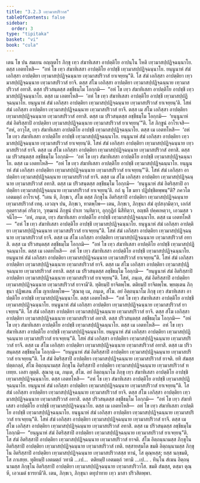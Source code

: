 ```yaml
---
title: "3.2.3 เทฺวมาสปริวาส"
tableOfContents: false
sidebar:
  order: 3
type: "tipitaka"
basket: "vi"
book: "cula"
---
```



<DynamicBreadcrumb />

<Division number="138" book="cula">

<Paragraph number="627" book="cula">
เตน โข ปน สมเยน อญฺญตโร ภิกฺขุ เทฺว สํฆาทิเสสา อาปตฺติโย อาปนฺโน โหติ เทฺวมาสปฺปฏิจฺฉนฺนาโย. ตสฺส เอตทโหสิ—  “อหํ โข เทฺว สํฆาทิเสสา อาปตฺติโย อาปชฺชึ เทฺวมาสปฺปฏิจฺฉนฺนาโย. ยนฺนูนาหํ สํฆํ เอกิสฺสา อาปตฺติยา เทฺวมาสปฺปฏิจฺฉนฺนาย เทฺวมาสปริวาสํ ยาเจยฺยนฺ”ติ. โส สํฆํ เอกิสฺสา อาปตฺติยา เทฺวมาสปฺปฏิจฺฉนฺนาย เทฺวมาสปริวาสํ ยาจิ. ตสฺส สํโฆ เอกิสฺสา อาปตฺติยา เทฺวมาสปฺปฏิจฺฉนฺนาย เทฺวมาสปริวาสํ อทาสิ. ตสฺส ปริวสนฺตสฺส ลชฺชีธมฺโม โอกฺกมิ—  “อหํ โข เทฺว สํฆาทิเสสา อาปตฺติโย อาปชฺชึ เทฺวมาสปฺปฏิจฺฉนฺนาโย. ตสฺส เม เอตทโหสิ—  ‘อหํ โข เทฺว สํฆาทิเสสา อาปตฺติโย อาปชฺชึ เทฺวมาสปฺปฏิจฺฉนฺนาโย. ยนฺนูนาหํ สํฆํ เอกิสฺสา อาปตฺติยา เทฺวมาสปฺปฏิจฺฉนฺนาย เทฺวมาสปริวาสํ ยาเจยฺยนฺ’ติ. โสหํ สํฆํ เอกิสฺสา อาปตฺติยา เทฺวมาสปฺปฏิจฺฉนฺนาย เทฺวมาสปริวาสํ ยาจึ. ตสฺส เม สํโฆ เอกิสฺสา อาปตฺติยา เทฺวมาสปฺปฏิจฺฉนฺนาย เทฺวมาสปริวาสํ อทาสิ. ตสฺส เม ปริวสนฺตสฺส ลชฺชีธมฺโม โอกฺกมิ—  ‘ยนฺนูนาหํ สํฆํ อิตริสฺสาปิ อาปตฺติยา เทฺวมาสปฺปฏิจฺฉนฺนาย เทฺวมาสปริวาสํ ยาเจยฺยนฺ’”ติ.
</Paragraph>

<Paragraph number="628" book="cula">
โส ภิกฺขูนํ อาโรเจสิ—  “อหํ, อาวุโส, เทฺว สํฆาทิเสสา อาปตฺติโย อาปชฺชึ เทฺวมาสปฺปฏิจฺฉนฺนาโย. ตสฺส เม เอตทโหสิ—  ‘อหํ โข เทฺว สํฆาทิเสสา อาปตฺติโย อาปชฺชึ เทฺวมาสปฺปฏิจฺฉนฺนาโย. ยนฺนูนาหํ สํฆํ เอกิสฺสา อาปตฺติยา เทฺวมาสปฺปฏิจฺฉนฺนาย เทฺวมาสปริวาสํ ยาเจยฺยนฺ’ติ. โสหํ สํฆํ เอกิสฺสา อาปตฺติยา เทฺวมาสปฺปฏิจฺฉนฺนาย เทฺวมาสปริวาสํ ยาจึ. ตสฺส เม สํโฆ เอกิสฺสา อาปตฺติยา เทฺวมาสปฺปฏิจฺฉนฺนาย เทฺวมาสปริวาสํ อทาสิ. ตสฺส เม ปริวสนฺตสฺส ลชฺชีธมฺโม โอกฺกมิ—  ‘อหํ โข เทฺว สํฆาทิเสสา อาปตฺติโย อาปชฺชึ เทฺวมาสปฺปฏิจฺฉนฺนาโย. ตสฺส เม เอตทโหสิ—  “อหํ โข เทฺว สํฆาทิเสสา อาปตฺติโย อาปชฺชึ เทฺวมาสปฺปฏิจฺฉนฺนาโย. ยนฺนูนาหํ สํฆํ เอกิสฺสา อาปตฺติยา เทฺวมาสปฺปฏิจฺฉนฺนาย เทฺวมาสปริวาสํ ยาเจยฺยนฺ”’ติ. โสหํ สํฆํ เอกิสฺสา อาปตฺติยา เทฺวมาสปฺปฏิจฺฉนฺนาย เทฺวมาสปริวาสํ ยาจึ. ตสฺส เม สํโฆ เอกิสฺสา อาปตฺติยา เทฺวมาสปฺปฏิจฺฉนฺนาย เทฺวมาสปริวาสํ อทาสิ. ตสฺส เม ปริวสนฺตสฺส ลชฺชีธมฺโม โอกฺกมิ—  ‘ยนฺนูนาหํ สํฆํ อิตริสฺสาปิ อาปตฺติยา เทฺวมาสปฺปฏิจฺฉนฺนาย เทฺวมาสปริวาสํ ยาเจยฺยนฺ’ติ. กถํ นุ โข มยา ปฏิปชฺชิตพฺพนฺ”ติ? ภควโต เอตมตฺถํ อาโรเจสุํ. “เตน หิ, ภิกฺขเว, สํโฆ ตสฺส ภิกฺขุโน อิตริสฺสาปิ อาปตฺติยา เทฺวมาสปฺปฏิจฺฉนฺนาย เทฺวมาสปริวาสํ เทตุ. เอวญฺจ ปน, ภิกฺขเว, ทาตพฺโพ—
</Paragraph>

<Paragraph number="629" book="cula">
เตน, ภิกฺขเว, ภิกฺขุนา สํฆํ อุปสงฺกมิตฺวา, เอกํสํ อุตฺตราสงฺคํ กริตฺวา, วุฑฺฒานํ ภิกฺขูนํ ปาเท วนฺทิตฺวา, อุกฺกุฏิกํ นิสีทิตฺวา, อญฺชลึ ปคฺคเหตฺวา, เอวมสฺส วจนีโย—  ‘อหํ, ภนฺเต, เทฺว สํฆาทิเสสา อาปตฺติโย อาปชฺชึ เทฺวมาสปฺปฏิจฺฉนฺนาโย. ตสฺส เม เอตทโหสิ—  “อหํ โข เทฺว สํฆาทิเสสา อาปตฺติโย อาปชฺชึ เทฺวมาสปฺปฏิจฺฉนฺนาโย. ยนฺนูนาหํ สํฆํ เอกิสฺสา อาปตฺติยา เทฺวมาสปฺปฏิจฺฉนฺนาย เทฺวมาสปริวาสํ ยาเจยฺยนฺ”ติ. โสหํ สํฆํ เอกิสฺสา อาปตฺติยา เทฺวมาสปฺปฏิจฺฉนฺนาย เทฺวมาสปริวาสํ ยาจึ. ตสฺส เม สํโฆ เอกิสฺสา อาปตฺติยา เทฺวมาสปฺปฏิจฺฉนฺนาย เทฺวมาสปริวาสํ อทาสิ. ตสฺส เม ปริวสนฺตสฺส ลชฺชีธมฺโม โอกฺกมิ—  “อหํ โข เทฺว สํฆาทิเสสา อาปตฺติโย อาปชฺชึ เทฺวมาสปฺปฏิจฺฉนฺนาโย. ตสฺส เม เอตทโหสิ—  อหํ โข เทฺว สํฆาทิเสสา อาปตฺติโย อาปชฺชึ เทฺวมาสปฺปฏิจฺฉนฺนาโย. ยนฺนูนาหํ สํฆํ เอกิสฺสา อาปตฺติยา เทฺวมาสปฺปฏิจฺฉนฺนาย เทฺวมาสปริวาสํ ยาเจยฺยนฺ”ติ. โสหํ สํฆํ เอกิสฺสา อาปตฺติยา เทฺวมาสปฺปฏิจฺฉนฺนาย เทฺวมาสปริวาสํ ยาจึ. ตสฺส เม สํโฆ เอกิสฺสา อาปตฺติยา เทฺวมาสปฺปฏิจฺฉนฺนาย เทฺวมาสปริวาสํ อทาสิ. ตสฺส เม ปริวสนฺตสฺส ลชฺชีธมฺโม โอกฺกมิ—  “ยนฺนูนาหํ สํฆํ อิตริสฺสาปิ อาปตฺติยา เทฺวมาสปฺปฏิจฺฉนฺนาย เทฺวมาสปริวาสํ ยาเจยฺยนฺ”ติ. โสหํ, ภนฺเต, สํฆํ อิตริสฺสาปิ อาปตฺติยา เทฺวมาสปฺปฏิจฺฉนฺนาย เทฺวมาสปริวาสํ ยาจามี’ติ.
</Paragraph>

<Paragraph number="630" book="cula">
ทุติยมฺปิ ยาจิตพฺโพ. ตติยมฺปิ ยาจิตพฺโพ. พฺยตฺเตน ภิกฺขุนา ปฏิพเลน สํโฆ ญาเปตพฺโพ—
</Paragraph>

</Division>
<Division number="139" book="cula">

<Paragraph number="631" book="cula">
‘สุณาตุ เม, ภนฺเต, สํโฆ. อยํ อิตฺถนฺนาโม ภิกฺขุ เทฺว สํฆาทิเสสา อาปตฺติโย อาปชฺชิ เทฺวมาสปฺปฏิจฺฉนฺนาโย. ตสฺส เอตทโหสิ—  “อหํ โข เทฺว สํฆาทิเสสา อาปตฺติโย อาปชฺชึ เทฺวมาสปฺปฏิจฺฉนฺนาโย. ยนฺนูนาหํ สํฆํ เอกิสฺสา อาปตฺติยา เทฺวมาสปฺปฏิจฺฉนฺนาย เทฺวมาสปริวาสํ ยาเจยฺยนฺ”ติ. โส สํฆํ เอกิสฺสา อาปตฺติยา เทฺวมาสปฺปฏิจฺฉนฺนาย เทฺวมาสปริวาสํ ยาจิ. ตสฺส สํโฆ เอกิสฺสา อาปตฺติยา เทฺวมาสปฺปฏิจฺฉนฺนาย เทฺวมาสปริวาสํ อทาสิ. ตสฺส ปริวสนฺตสฺส ลชฺชีธมฺโม โอกฺกมิ—  “อหํ โข เทฺว สํฆาทิเสสา อาปตฺติโย อาปชฺชึ เทฺวมาสปฺปฏิจฺฉนฺนาโย. ตสฺส เม เอตทโหสิ—  อหํ โข เทฺว สํฆาทิเสสา อาปตฺติโย อาปชฺชึ เทฺวมาสปฺปฏิจฺฉนฺนาโย. ยนฺนูนาหํ สํฆํ เอกิสฺสา อาปตฺติยา เทฺวมาสปฺปฏิจฺฉนฺนาย เทฺวมาสปริวาสํ ยาเจยฺยนฺ”ติ. โสหํ สํฆํ เอกิสฺสา อาปตฺติยา เทฺวมาสปฺปฏิจฺฉนฺนาย เทฺวมาสปริวาสํ ยาจึ. ตสฺส เม สํโฆ เอกิสฺสา อาปตฺติยา เทฺวมาสปฺปฏิจฺฉนฺนาย เทฺวมาสปริวาสํ อทาสิ. ตสฺส เม ปริวสนฺตสฺส ลชฺชีธมฺโม โอกฺกมิ—  “ยนฺนูนาหํ สํฆํ อิตริสฺสาปิ อาปตฺติยา เทฺวมาสปฺปฏิจฺฉนฺนาย เทฺวมาสปริวาสํ ยาเจยฺยนฺ”ติ. โส สํฆํ อิตริสฺสาปิ อาปตฺติยา เทฺวมาสปฺปฏิจฺฉนฺนาย เทฺวมาสปริวาสํ ยาจติ. ยทิ สํฆสฺส ปตฺตกลฺลํ, สํโฆ อิตฺถนฺนามสฺส ภิกฺขุโน อิตริสฺสาปิ อาปตฺติยา เทฺวมาสปฺปฏิจฺฉนฺนาย เทฺวมาสปริวาสํ ทเทยฺย. เอสา ญตฺติ.
</Paragraph>

<Paragraph number="632" book="cula">
สุณาตุ เม, ภนฺเต, สํโฆ. อยํ อิตฺถนฺนาโม ภิกฺขุ เทฺว สํฆาทิเสสา อาปตฺติโย อาปชฺชิ เทฺวมาสปฺปฏิจฺฉนฺนาโย. ตสฺส เอตทโหสิ—  “อหํ โข เทฺว สํฆาทิเสสา อาปตฺติโย อาปชฺชึ เทฺวมาสปฺปฏิจฺฉนฺนาโย. ยนฺนูนาหํ สํฆํ เอกิสฺสา อาปตฺติยา เทฺวมาสปฺปฏิจฺฉนฺนาย เทฺวมาสปริวาสํ ยาเจยฺยนฺ”ติ. โส สํฆํ เอกิสฺสา อาปตฺติยา เทฺวมาสปฺปฏิจฺฉนฺนาย เทฺวมาสปริวาสํ ยาจิ. ตสฺส สํโฆ เอกิสฺสา อาปตฺติยา เทฺวมาสปฺปฏิจฺฉนฺนาย เทฺวมาสปริวาสํ อทาสิ. ตสฺส ปริวสนฺตสฺส ลชฺชีธมฺโม โอกฺกมิ—  “อหํ โข เทฺว สํฆาทิเสสา อาปตฺติโย อาปชฺชึ เทฺวมาสปฺปฏิจฺฉนฺนาโย. ตสฺส เม เอตทโหสิ—  อหํ โข เทฺว สํฆาทิเสสา อาปตฺติโย อาปชฺชึ เทฺวมาสปฺปฏิจฺฉนฺนาโย. ยนฺนูนาหํ สํฆํ เอกิสฺสา อาปตฺติยา เทฺวมาสปฺปฏิจฺฉนฺนาย เทฺวมาสปริวาสํ ยาเจยฺยนฺ”ติ. โสหํ สํฆํ เอกิสฺสา อาปตฺติยา เทฺวมาสปฺปฏิจฺฉนฺนาย เทฺวมาสปริวาสํ ยาจึ. ตสฺส เม สํโฆ เอกิสฺสา อาปตฺติยา เทฺวมาสปฺปฏิจฺฉนฺนาย เทฺวมาสปริวาสํ อทาสิ. ตสฺส เม ปริวสนฺตสฺส ลชฺชีธมฺโม โอกฺกมิ—  “ยนฺนูนาหํ สํฆํ อิตริสฺสาปิ อาปตฺติยา เทฺวมาสปฺปฏิจฺฉนฺนาย เทฺวมาสปริวาสํ ยาเจยฺยนฺ”ติ. โส สํฆํ อิตริสฺสาปิ อาปตฺติยา เทฺวมาสปฺปฏิจฺฉนฺนาย เทฺวมาสปริวาสํ ยาจติ. สํโฆ อิตฺถนฺนามสฺส ภิกฺขุโน อิตริสฺสาปิ อาปตฺติยา เทฺวมาสปฺปฏิจฺฉนฺนาย เทฺวมาสปริวาสํ เทติ. ยสฺสายสฺมโต ขมติ อิตฺถนฺนามสฺส ภิกฺขุโน อิตริสฺสาปิ อาปตฺติยา เทฺวมาสปฺปฏิจฺฉนฺนาย เทฺวมาสปริวาสสฺส ทานํ, โส ตุณฺหสฺส; ยสฺส นกฺขมติ, โส ภาเสยฺย.
</Paragraph>

<Paragraph number="633" book="cula">
ทุติยมฺปิ เอตมตฺถํ วทามิ …เป…  ตติยมฺปิ เอตมตฺถํ วทามิ …เป… .
</Paragraph>

<Paragraph number="634" book="cula">
ทินฺโน สํเฆน อิตฺถนฺนามสฺส ภิกฺขุโน อิตริสฺสาปิ อาปตฺติยา เทฺวมาสปฺปฏิจฺฉนฺนาย เทฺวมาสปริวาโส. ขมติ สํฆสฺส, ตสฺมา ตุณฺหี, เอวเมตํ ธารยามี’ติ. เตน, ภิกฺขเว, ภิกฺขุนา ตทุปาทาย เทฺว มาสา ปริวสิตพฺพา.
</Paragraph>
</Division>